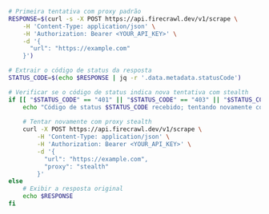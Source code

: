```bash cURL
# Primeira tentativa com proxy padrão
RESPONSE=$(curl -s -X POST https://api.firecrawl.dev/v1/scrape \
    -H 'Content-Type: application/json' \
    -H 'Authorization: Bearer <YOUR_API_KEY>' \
    -d '{
      "url": "https://example.com"
    }')

# Extrair o código de status da resposta
STATUS_CODE=$(echo $RESPONSE | jq -r '.data.metadata.statusCode')

# Verificar se o código de status indica nova tentativa com stealth
if [[ "$STATUS_CODE" == "401" || "$STATUS_CODE" == "403" || "$STATUS_CODE" == "500" ]]; then
    echo "Código de status $STATUS_CODE recebido; tentando novamente com proxy stealth"
    
    # Tentar novamente com proxy stealth
    curl -X POST https://api.firecrawl.dev/v1/scrape \
        -H 'Content-Type: application/json' \
        -H 'Authorization: Bearer <YOUR_API_KEY>' \
        -d '{
          "url": "https://example.com",
          "proxy": "stealth"
        }'
else
    # Exibir a resposta original
    echo $RESPONSE
fi
```
